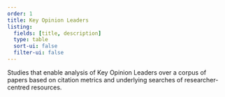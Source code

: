 ```yaml
---
order: 1
title: Key Opinion Leaders
listing:
  fields: [title, description]
  type: table
  sort-ui: false
  filter-ui: false
---
```


Studies that enable analysis of Key Opinion Leaders over a corpus of papers based on citation metrics and underlying searches of researcher-centred resources. 

